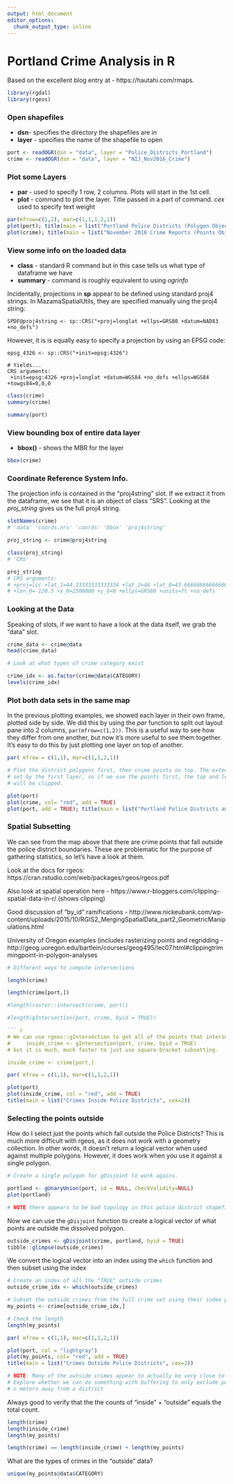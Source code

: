```yaml
---
output: html_document
editor_options: 
  chunk_output_type: inline
---
```

Portland Crime Analysis in R
============================

Based on the excellent blog entry at - https://hautahi.com/rmaps.

``` r
library(rgdal)
library(rgeos)
```

### Open shapefiles

* __dsn__- specifies the directory the shapefiles are in
* __layer__ - specifies the name of the shapefile to open

``` r
port <- readOGR(dsn = "data", layer = "Police_Districts_Portland")
crime <- readOGR(dsn = "data", layer = "NIJ_Nov2016_Crime")
```

### Plot some Layers

* __par__ - used to specify 1 row, 2 columns. Plots will start in the 1st cell.
* __plot__ - command to plot the layer. Title passed in a part of command.  _cex_ used to specify text weight

``` r
par(mfrow=c(1,2), mar=c(1,1,1.2,1))
plot(port); title(main = list("Portland Police Districts (Polygon Object)", cex=1.8))
plot(crime); title(main = list("November 2016 Crime Reports (Points Object)", cex=1.8))
```

### View some info on the loaded data

* __class__ - standard R command but in this case tells us what type of dataframe we have
* __summary__ - command is roughly equivalent to using _ogrinfo_

Incidentally, projections in __sp__ appear to be defined using standard proj4 strings.  In MazamaSpatialUtils, they are specified manually uing the proj4 string:

```
SPDF@proj4string <- sp::CRS("+proj=longlat +ellps=GRS80 +datum=NAD83 +no_defs")
```

However, it is is equally easy to specify a projection by using an EPSG code:

```
epsg_4326 <- sp::CRS("+init=epsg:4326")

# Yields...
CRS arguments:
 +init=epsg:4326 +proj=longlat +datum=WGS84 +no_defs +ellps=WGS84
+towgs84=0,0,0 
```

``` r
class(crime)
summary(crime)
```


``` r
summary(port)
```

### View bounding box of entire data layer

* __bbox()__ - shows the MBR for the layer

``` r
bbox(crime)
```

### Coordinate Reference System Info.

The projection info is contained in the "proj4string" slot.  If we extract it from the dataframe, we see that it is an object of class "SRS".  Looking at the  _proj_string_ gives us the full proj4 string.

``` r
slotNames(crime)
# 'data' 'coords.nrs' 'coords' 'bbox' 'proj4string'

proj_string <- crime@proj4string

class(proj_string)
# 'CRS'

proj_string
# CRS arguments:
# +proj=lcc +lat_1=44.33333333333334 +lat_2=46 +lat_0=43.66666666666666
# +lon_0=-120.5 +x_0=2500000 +y_0=0 +ellps=GRS80 +units=ft +no_defs 
```

### Looking at the Data

Speaking of slots, if we want to have a look at the data itself, we grab the "data" slot.

``` r
crime_data <- crime@data
head(crime_data)
```

``` r
# Look at what types of crime category exist

crime_idx <- as.factor(crime@data$CATEGORY)
levels(crime_idx)
```

### Plot both data sets in the same map

In the previous plotting examples, we showed each layer in their own frame, plotted side by side.  We did this by using the _par_ function to split out layout pane into 2 columns, ```par(mfrow=c(1,2))```.  This is a useful way to see how they differ from one another, but now it's more useful to see them together.  It's easy to do this by just plotting one layer on top of another.

``` r
par( mfrow = c(1,1), mar=c(1,1,2,1))

# Plot the district polygons first, then crime points on top. The extent of the plot window is 
# set by the first layer, so if we use the points first, the top and left edges of the polygons
# will be clipped.

plot(port)
plot(crime, col= "red", add = TRUE)
plot(port, add = TRUE); title(main = list("Portland Police Districts and November 2016 Crimes", cex=1.8))
```

### Spatial Subsetting

We can see from the map above that there are crime points that fall outside the police district boundaries.  These are problematic for the purpose of gathering statistics, so let's have a look at them.  

Look at the docs for rgeos: https://cran.rstudio.com/web/packages/rgeos/rgeos.pdf

Also look at spatial operation here - https://www.r-bloggers.com/clipping-spatial-data-in-r/ (shows clipping)

Good discussion of "by_id" ramifications - http://www.nickeubank.com/wp-content/uploads/2015/10/RGIS2_MergingSpatialData_part2_GeometricManipulations.html

University of Oregon examples (includes rasterizing points and regridding - http://geog.uoregon.edu/bartlein/courses/geog495/lec07.html#clippingtrimmingpoint-in-polygon-analyses


``` r
# Different ways to compute intersections

length(crime)

length(crime[port,])

#length(raster::intersect(crime, port))

#length(gIntersection(port, crime, byid = TRUE))

``` r
# We can use rgeos::gIntersection to get all of the points that intersect
#     inside_crime <- gIntersection(port, crime, byid = TRUE)
# but it is much, much faster to just use square-bracket subsetting.

inside_crime <- crime[port,]
```

``` r
par( mfrow = c(1,1), mar=c(1,1,2,1))

plot(port)
plot(inside_crime, col = "red", add = TRUE)
title(main = list("Crimes Inside Police Districts", cex=2))
```

### Selecting the points outside

How do I select just the points which fall outside the Police Districts?  This is much more difficult with rgeos, as it does not work with a geometry collection.  In other words, it doesn't return a logical vector when used against multiple polygons.  However, it does work when you use it against a single polygon.

``` r
# Create a single polygon for gDisjoint to work agains.

portland <- gUnaryUnion(port, id = NULL, checkValidity=NULL)
plot(portland)

# NOTE there appears to be bad topology in this police district shapefile
```

Now we can use the `gDisjoint` function to create a logical vector of what points are outside the dissolved polygon.

``` r
outside_crimes <- gDisjoint(crime, portland, byid = TRUE)
tibble::glimpse(outside_crimes)
```

We convert the logical vector into an index using the `which` function and then subset using the index

``` r
# Create an index of all the "TRUE" outside crimes
outside_crime_idx <- which(outside_crimes)

# Subset the outside crimes from the full crime set using their index position
my_points <- crime[outside_crime_idx,]

# Check the length 
length(my_points)
```

``` r

par( mfrow = c(1,1), mar=c(1,1,2,1))

plot(port, col = "lightgray")
plot(my_points, col= "red", add = TRUE)
title(main = list("Crimes Outside Police Districts", cex=2))

# NOTE: Many of the outside crimes appear to actually be very close to a police district.
# Explore whether we can do something with buffering to only exclude points which are more than
# n meters away from a district
```

Always good to verify that the the counts of "inside" + "outside" equals the total count.

``` r
length(crime)
length(inside_crime)
length(my_points)

length(crime) == length(inside_crime) + length(my_points)
```

What are the types of crimes in the "outside" data?

``` r
unique(my_points@data$CATEGORY)
```
